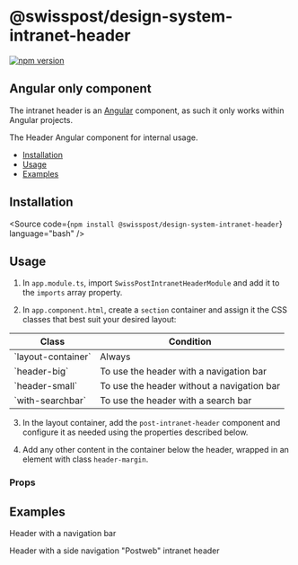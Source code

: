 
<Meta of={IntranetHeaderStories} />

# @swisspost/design-system-intranet-header

[![npm version](https://badge.fury.io/js/@swisspost%2Fdesign-system-intranet-header.svg)](https://badge.fury.io/js/@swisspost%2Fdesign-system-intranet-header)

<div className="alert alert-info alert-md">
  <h2 className="alert-heading">Angular only component</h2>
  <p>The intranet header is an <a href="//Angular.io" target="_blank">Angular</a> component, as such it only works
    within Angular projects.</p>
</div>

The Header Angular component for internal usage.

<ul>
  <li>
    <a href="#installation" target="_self">
      Installation
    </a>
  </li>
  <li>
    <a href="#usage" target="_self">
      Usage
    </a>
  </li>
  <li>
    <a href="#examples" target="_self">
      Examples
    </a>
  </li>
</ul>

## Installation

<Source code={`npm install @swisspost/design-system-intranet-header`} language="bash" />

## Usage

1. In `app.module.ts`, import `SwissPostIntranetHeaderModule` and add it to the `imports` array property.

<Source code={SampleUse} language="typescript" />

2. In `app.component.html`, create a `section` container and assign it the CSS classes that best suit your desired layout:

<div className="table-responsive">
  <table className="table">
    <thead>
      <tr>
        <th>Class</th>
        <th>Condition</th>
      </tr>
    </thead>
    <tbody>
      <tr>
        <td>`layout-container`</td>
        <td>Always</td>
      </tr>
      <tr>
        <td>`header-big`</td>
        <td>To use the header with a navigation bar</td>
      </tr>
      <tr>
        <td>`header-small`</td>
        <td>To use the header without a navigation bar</td>
      </tr>
      <tr>
        <td>`with-searchbar`</td>
        <td>To use the header with a search bar</td>
      </tr>
    </tbody>
  </table>
</div>

3. In the layout container, add the `post-intranet-header` component and configure it as needed using the properties described below.

4. Add any other content in the container below the header, wrapped in an element with class `header-margin`.

### Props

<ArgTypes of={IntranetHeaderStories} />

## Examples

<PostTabs>
  <PostTabHeader slot="tabs" panel="headerNavbar">Header with a navigation bar</PostTabHeader>
  <PostTabPanel name="headerNavbar">
    <Source code={SampleNavigationBar} language="html" />
  </PostTabPanel>

  <PostTabHeader slot="tabs" panel="headerSideNavigation">Header with a side navigation</PostTabHeader>
  <PostTabPanel name="headerSideNavigation">
    <Source code={SampleSideNavigation} language="html" />
  </PostTabPanel>
  <PostTabHeader slot="tabs" panel="headerPostweb">"Postweb" intranet header</PostTabHeader>
  <PostTabPanel name="headerPostweb">
    <Source code={SamplePostweb} language="html" />
  </PostTabPanel>
</PostTabs>
